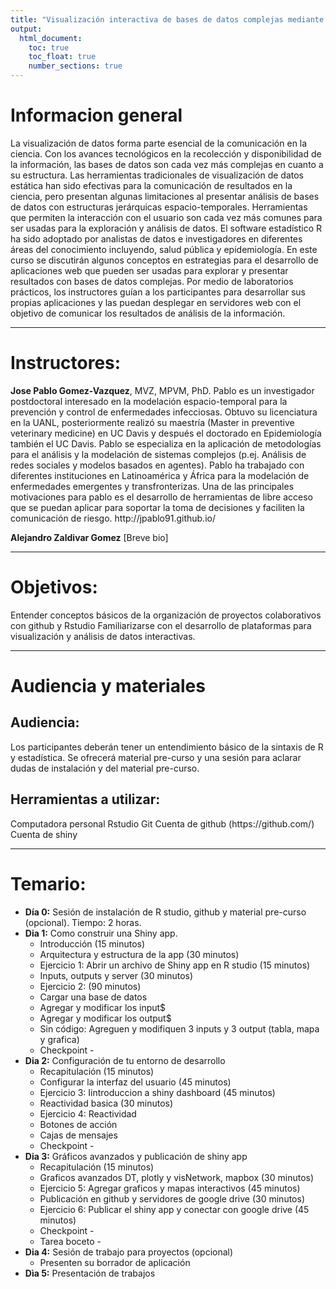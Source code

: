 ```yaml
---
title: "Visualización interactiva de bases de datos complejas mediante la plataforma Shiny"
output:
  html_document:
    toc: true
    toc_float: true
    number_sections: true
---
```


# Informacion general


La visualización de datos forma parte esencial de la comunicación en la ciencia. Con los avances tecnológicos en la recolección y disponibilidad de la información, las bases de datos son cada vez más complejas en cuanto a su estructura. Las herramientas tradicionales de visualización de datos estática han sido efectivas para la comunicación de resultados en la ciencia, pero presentan algunas limitaciones al presentar  análisis de bases de datos con estructuras jerárquicas espacio-temporales. Herramientas que permiten la interacción con el usuario son cada vez más comunes para ser usadas para la exploración y análisis de datos. El software estadístico R ha sido adoptado por analistas de datos e investigadores en diferentes áreas del conocimiento incluyendo, salud pública y epidemiología. En este curso se discutirán algunos conceptos en estrategias para el desarrollo de aplicaciones web que pueden ser usadas para explorar y presentar resultados con bases de datos complejas. Por medio de laboratorios prácticos, los instructores guían a los participantes para desarrollar sus propias aplicaciones y las puedan desplegar en servidores web con el objetivo de comunicar los resultados de análisis de la información.

------------


# Instructores:

**Jose Pablo Gomez-Vazquez**, MVZ, MPVM, PhD. Pablo es un investigador postdoctoral interesado en la modelación espacio-temporal para la prevención y control de enfermedades infecciosas. Obtuvo su licenciatura en la UANL, posteriormente realizó su maestría (Master in preventive veterinary medicine) en UC Davis y después el doctorado en Epidemiología también el UC Davis. Pablo se especializa en la aplicación de metodologías para el análisis y la modelación de sistemas complejos (p.ej. Análisis de redes sociales y modelos basados en agentes). Pablo ha trabajado con diferentes instituciones en Latinoamérica y África para la modelación de enfermedades emergentes y transfronterizas. Una de las principales motivaciones para pablo es el desarrollo de herramientas de libre acceso que se puedan aplicar para soportar la toma de decisiones y faciliten la comunicación de riesgo.
http://jpablo91.github.io/


**Alejandro Zaldivar Gomez**
[Breve bio]




------------


# Objetivos:
Entender conceptos básicos de la organización de proyectos colaborativos con github y Rstudio
Familiarizarse con el desarrollo de plataformas para visualización y análisis de datos interactivas.


------------



# Audiencia y materiales
## Audiencia:
Los participantes deberán tener un entendimiento básico de la sintaxis de R y estadística. Se ofrecerá material pre-curso y una sesión para aclarar dudas de instalación y del material pre-curso.

## Herramientas a utilizar:
Computadora personal
Rstudio
Git
Cuenta de github (https://github.com/)
Cuenta de shiny


------------



# Temario:

  - **Día 0:** Sesión de instalación de R studio, github y material pre-curso (opcional). Tiempo: 2 horas.
  - **Dia 1:** Como construir una Shiny app.
    - Introducción (15 minutos)
    - Arquitectura y estructura de la app (30 minutos)
    - Ejercicio 1: Abrir un archivo de Shiny app en R studio (15 minutos)
    - Inputs, outputs y server (30 minutos)
    - Ejercicio 2: (90 minutos)
    - Cargar una base de datos
    - Agregar y modificar los input$
    - Agregar y modificar los output$
    - Sin código: Agreguen y modifiquen 3 inputs y 3 output (tabla, mapa y grafica)
    - Checkpoint - 
  - **Dia 2:** Configuración de tu entorno de desarrollo
    - Recapitulación (15 minutos)
    - Configurar la interfaz del usuario (45 minutos)
    - Ejercicio 3: Iintroduccion a shiny dashboard (45 minutos)
    - Reactividad basica (30 minutos)
    - Ejercicio 4: Reactividad
    - Botones de acción
    - Cajas de mensajes
    - Checkpoint - 
    
  - **Dia 3:** Gráficos avanzados y publicación de shiny app
    - Recapitulación (15 minutos)
    - Graficos avanzados DT, plotly y visNetwork, mapbox (30 minutos)
    - Ejercicio 5: Agregar graficos y mapas interactivos (45 minutos)
    - Publicación en github y servidores de google drive (30 minutos)
    - Ejercicio 6: Publicar el shiny app y conectar con google drive (45 minutos) 
    - Checkpoint - 
    - Tarea boceto -
    
  - **Dia 4:** Sesión de trabajo para proyectos (opcional)
    - Presenten su borrador de aplicación
    
  - **Dìa 5:** Presentación de trabajos

